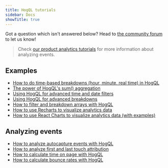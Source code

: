 ```yaml
---
title: HogQL tutorials
sidebar: Docs
showTitle: true
---
```

Got a question which isn't answered below? Head to [the community forum](/questions) to let us know!

> Check [our product analytics tutorials](/docs/product-analytics/tutorials) for more information about analyzing events.

## Examples

- [How to do time-based breakdowns (hour, minute, real time) in HogQL](/tutorials/time-breakdowns)
- [The power of HogQL's sum() aggregation](/tutorials/hogql-sum-aggregation)		
- [Using HogQL for advanced time and date filters](/tutorials/hogql-date-time-filters)
- [Using HogQL for advanced breakdowns](/tutorials/hogql-breakdowns)
- [How to filter and breakdown arrays with HogQL](/tutorials/array-filter-breakdown)
- [How to use Recharts to visualize analytics data](/tutorials/recharts)
- [How to use React Charts to visualize analytics data (with examples)](/tutorials/react-charts)

## Analyzing events

- [How to analyze autocapture events with HogQL](/tutorials/hogql-autocapture)
- [How to analyze first and last touch attribution](/tutorials/first-last-touch-attribution)
- [How to calculate time on page with HogQL](/tutorials/time-on-page)
- [How to calculate bounce rates with HogQL](/tutorials/bounce-rate)

